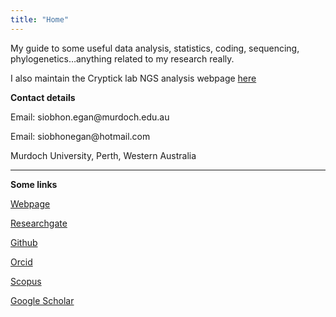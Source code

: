 ```yaml
---
title: "Home"
---
```



My guide to some useful data analysis, statistics, coding, sequencing, phylogenetics...anything related to my research really.

I also maintain the Cryptick lab NGS analysis webpage [here](https://cryptick-lab.github.io/NGS-Analysis/_site/index.html) 

**Contact details**

<i class="fas fa-envelope"></i> Email: siobhon.egan@murdoch.edu.au

<i class="fas fa-envelope"></i> Email: siobhonegan@hotmail.com

<i class="fas fa-map-marker-alt"></i> Murdoch University, Perth, Western Australia


***


**Some links**


<i class="fas fa-home"></i> [Webpage](https://siobhon-egan.github.io/)

<i class="fab fa-researchgate"></i> [Researchgate](https://www.researchgate.net/profile/Siobhon_Egan)

<i class="fab fa-github"></i> [Github](https://github.com/siobhon-egan)

<i class="fas fa-address-card"></i> [Orcid](http://orcid.org/0000-0003-4395-4069)

<i class="fas fa-glasses"></i> [Scopus](https://www.scopus.com/authid/detail.uri?authorId=57202210372&amp;eid=2-s2.0-85047463715)

<i class="fab fa-google"></i> [Google Scholar](https://scholar.google.com/citations?user=BrX5o08AAAAJ&hl=en&oi=ao)